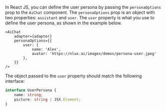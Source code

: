 In React JS, you can define the user persona by passing the `personaOptions` prop to the `AiChat` component.
The `personaOptions` prop is an object with two properties: `assistant` and `user`. The `user` property is what you use to
define the user persona, as shown in the example below.

```tsx
<AiChat
    adapter={adapter}
    personaOptions={{
        user: {
            name: 'Alex',
            avatar: 'https://nlux.ai/images/demos/persona-user.jpeg'
        },
    }}
/>
```

The object passed to the `user` property should match the following interface:

```typescript
interface UserPersona {
    name: string;
    picture: string | JSX.Element;
}
```
